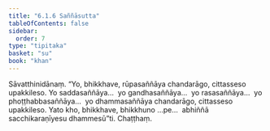 ```yaml
---
title: "6.1.6 Saññāsutta"
tableOfContents: false
sidebar:
  order: 7
type: "tipitaka"
basket: "su"
book: "khan"
---
```



<DynamicBreadcrumb />

<Division number="327" book="khan" bookNo="13" page="195">

<Paragraph number="1103" book="khan">
Sāvatthinidānaṃ. “Yo, bhikkhave, rūpasaññāya chandarāgo, cittasseso upakkileso. Yo saddasaññāya…  yo gandhasaññāya…  yo rasasaññāya…  yo phoṭṭhabbasaññāya…  yo dhammasaññāya chandarāgo, cittasseso upakkileso. Yato kho, bhikkhave, bhikkhuno …pe…  abhiññā sacchikaraṇīyesu dhammesū”ti.

</Paragraph>
</Division>

<Paragraph number="1104" type="center" book="khan">
Chaṭṭhaṃ.
</Paragraph>